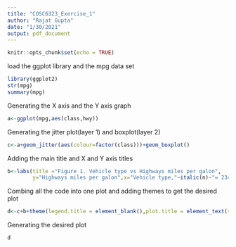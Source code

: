 ---
title: "COSC6323_Exercise_1"
author: "Rajat Gupta"
date: "1/30/2021"
output: pdf_document
---

```{r setup, include=FALSE}
knitr::opts_chunk$set(echo = TRUE)
```

load the ggplot library and the mpg data set

```{r}
library(ggplot2)
str(mpg)
summary(mpg)
```

Generating the X axis and the Y axis graph
```{r}
a<-ggplot(mpg,aes(class,hwy))
```

Generating the jitter plot(layer 1) and boxplot(layer 2)
```{r}
c<-a+geom_jitter(aes(colour=factor(class)))+geom_boxplot()
```

Adding the main title and X and Y axis titles
```{r}
b<-labs(title ="Figure 1. Vehicle type vs Highways miles per galon",
        y="Highways miles per galon",x="Vehicle type,"~italic(n)~"= 234")
```

Combing all the code into one plot and adding themes to get the desired plot
```{r}
d<-c+b+theme(legend.title = element_blank(),plot.title = element_text(size = 14))
```
Generating the desired plot
```{r}
d
```
